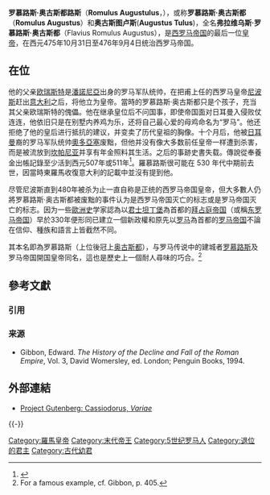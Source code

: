 
{{Infobox Roman emperor
|name          = 罗慕路斯·奥古斯都
|full name     = Romulus Augustus
|title         = [[西罗马帝国|西罗马帝国]][[罗马皇帝|皇帝]]
|image         = RomulusAugustus.jpg
|imgw          = 200px
|caption       = 鑄有罗慕路斯·奥古斯都頭像之金幣
|reign         = 西元475年10月31日－476年9月4日
|predecessor   = [[朱利乌斯·尼波斯|朱利乌斯·尼波斯]]
|successor     = 被[[奧多亞塞|奧多亞塞]]罷黜；朱利乌斯·尼波斯依舊自稱西羅馬皇帝
|death_date    = 西元511年之後
|death_place   = 不详，可能為今[[義大利|義大利]][[蛋堡|蛋堡]]
|father        = [[欧瑞斯特|欧瑞斯特]]
}}

'''罗慕路斯·奥古斯都路斯'''（'''Romulus Augustulus'''，{{bd|约463年||511年之後|}}），或称'''罗慕路斯·奥古斯都'''（'''Romulus Augustus'''）和'''奥古斯图卢斯'''('''Augustus Tulus''')，全名'''弗拉维乌斯·罗慕路斯·奥古斯都'''（Flavius Romulus Augustus），是[[西罗马帝国|西罗马帝国]]的最后一位[[罗马皇帝|皇帝]]，在西元475年10月31日至476年9月4日统治西罗马帝国。

==在位==
他的父亲[[欧瑞斯特|欧瑞斯特]]是[[潘諾尼亞|潘諾尼亞]]出身的罗马军队统帅，在把甫上任的西罗马皇帝[[尼波斯|尼波斯]]赶出[[意大利|意大利]]之后，将他立为皇帝。當時的罗慕路斯·奥古斯都只是个孩子，充当其父亲欧瑞斯特的傀儡。他在继承皇位后不问国事，即使帝国面对日耳曼入侵败仗连连，他依旧只是在别墅内养鸡为乐，还将自己最心爱的母鸡命名为“罗马”。他还拒绝了他的皇后进行抵抗的建议，并变卖了历代皇祖的胸像。十个月后，他被[[日耳曼人|日耳曼]]裔的罗马军队统帅[[奧多亞塞|奧多亞塞]]废黜，但他并没有像大多数前任皇帝一样遭到杀害，而是被流放到[[坎帕尼亞群島|坎帕尼亚]]并享有年金照料其生活。之后的事跡史書失载。傳說從奉養金出帳記錄至少活到西元507年或511年<ref>{{Cite web|title=西羅馬帝國末代皇帝-羅慕路斯|url=https://wtfm.exblog.jp/930971/|accessdate=2019-09-04|last=cwj36|work=WTFM  風林火山 教科文組織|language=ja}}</ref>。羅慕路斯很可能在 530 年代中期前去世，因當時東羅馬收復意大利的記載中並沒有提到他。

尽管尼波斯直到480年被杀为止一直自称是正统的西罗马帝国皇帝，但大多數人仍將罗慕路斯·奥古斯都被废黜的事件认为是西罗马帝国灭亡的标志或是罗马帝国灭亡的标志。因为一些[[欧洲历史|歐洲史]]学家認為以[[君士坦丁堡|君士坦丁堡]]為首都的[[拜占庭帝国|拜占庭帝国]]（或稱[[东罗马帝国|东罗马帝国]]）早於330年便形同已建立一個新政權和原先以[[罗马|罗马]]為首都的[[罗马帝国|罗马帝国]]不論在信仰、種族和語言上皆截然不同。

其本名即為罗慕路斯（上位後冠上[[奧古斯都_(稱號)|奥古斯都]]），与罗马传说中的建城者[[罗慕路斯与雷穆斯|罗慕路斯]]及罗马帝国開国皇帝同名，這也是歷史上一個耐人尋味的巧合。<ref>For a famous example, cf. Gibbon, p. 405.</ref>

== 參考文獻 ==
=== 引用 ===
{{Reflist}}

=== 来源 ===
* Gibbon, Edward. ''The History of the Decline and Fall of the Roman Empire'', Vol. 3, David Womersley, ed. London; Penguin Books, 1994.

== 外部連結 ==
* [http://www.gutenberg.org/catalog/world/readfile?fk_files=237769&pageno=166 Project Gutenberg: Cassiodorus, ''Variae''] {{Wayback|url=http://www.gutenberg.org/catalog/world/readfile?fk_files=237769&pageno=166 |date=20150924093332 }}

{{s-start}}
{{s-hou|||約463年||472年}}
{{s-reg}}
{{s-bef | before=[[尼波斯|尼波斯]]}}
{{s-ttl | title=西[[羅馬皇帝列表|羅馬帝國皇帝]] | years=475年－476年|regent1=在[[達爾馬提亞_(羅馬行省)|達爾馬提亞]]的[[尼波斯|尼波斯]]}}
{{s-aft | after=[[尼波斯|尼波斯]]<br>只在達爾馬提亞統治}}
{{s-end}}
{{-}}

{{羅馬皇帝}}

{{Authority control}}

[[Category:羅馬皇帝|Category:羅馬皇帝]]
[[Category:末代帝王|Category:末代帝王]]
[[Category:5世纪罗马人|Category:5世纪罗马人]]
[[Category:退位的君主|Category:退位的君主]]
[[Category:古代幼君|Category:古代幼君]]